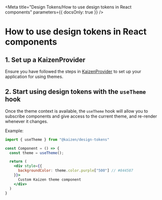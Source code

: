 
<Meta title="Design Tokens/How to use design tokens in React components" parameters={{ docsOnly: true }} />


# How to use design tokens in React components


## 1. Set up a KaizenProvider

Ensure you have followed the steps in [KaizenProvider](/story/components-kaizenprovider--page) to set up your application for using themes.

## 2. Start using design tokens with the `useTheme` hook

Once the theme context is available, the `useTheme` hook will allow you to subscribe components and give access to the current theme, and re-render whenever it changes.

Example:

```jsx
import { useTheme } from "@kaizen/design-tokens"

const Component = () => {
  const theme = useTheme();

  return (
    <div style={{
      backgroundColor: theme.color.purple["500"] // #844587
    }}>
      Custom Kaizen theme component
    </div>
  )
}
```

